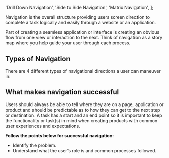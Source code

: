 
  'Drill Down Navigation',
  'Side to Side Navigation',
  'Matrix Navigation',
];

Navigation is the overall structure providing users screen direction to complete a task logically and easily through a website or an application. 

Part of creating a seamless application or interface is creating an obvious flow from one view or interaction to the next. Think of navigation as a story map where you help guide your user through each process. 

## Types of Navigation

There are 4 different types of navigational directions a user can maneuver in:

<CardGrid cards={navCards} />

## What makes navigation successful

Users should always be able to tell where they are on a page, application or product and should be predictable as to how they can get to the next step or destination. A task has a start and an end point so it is important to keep the functionality or task(s) in mind when creating products with common user experiences and expectations.

**Follow the points below for successful navigation:**
- Identify the problem.
- Understand what the user’s role is and common processes followed.

